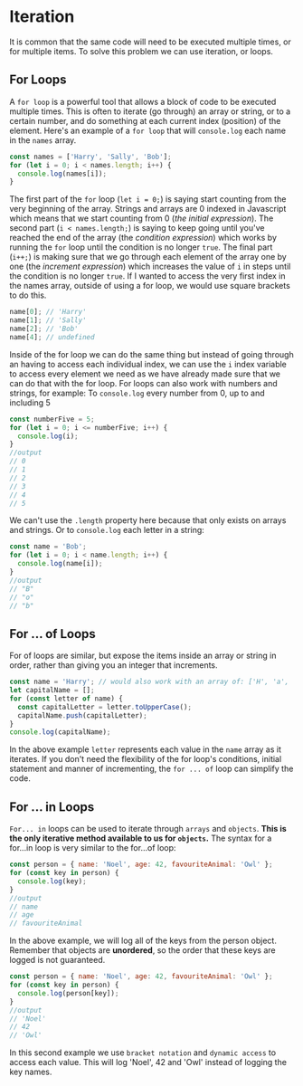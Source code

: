 # Iteration

It is common that the same code will need to be executed multiple times, or for multiple items. To solve this problem we can use iteration, or loops.

## For Loops

A `for loop` is a powerful tool that allows a block of code to be executed multiple times.
This is often to iterate (go through) an array or string, or to a certain number, and do something at each current index (position) of the element.
Here's an example of a `for loop` that will `console.log` each name in the `names` array.

```js
const names = ['Harry', 'Sally', 'Bob'];
for (let i = 0; i < names.length; i++) {
  console.log(names[i]);
}
```

The first part of the `for` loop (`let i = 0;`) is saying start counting from the very beginning of the array. Strings and arrays are 0 indexed in Javascript which means that we start counting from 0 (_the initial expression_).
The second part (`i < names.length;`) is saying to keep going until you've reached the end of the array (the _condition expression_) which works by running the `for` loop until the condition is no longer `true`.
The final part (`i++;`) is making sure that we go through each element of the array one by one (the _increment expression_) which increases the value of `i` in steps until the condition is no longer `true`.
If I wanted to access the very first index in the names array, outside of using a for loop, we would use square brackets to do this.

```js
name[0]; // 'Harry'
name[1]; // 'Sally'
name[2]; // 'Bob'
name[4]; // undefined
```

Inside of the for loop we can do the same thing but instead of going through an having to access each individual index, we can use the `i` index variable to access every element we need as we have already made sure that we can do that with the for loop.
For loops can also work with numbers and strings, for example:
To `console.log` every number from 0, up to and including 5

```js
const numberFive = 5;
for (let i = 0; i <= numberFive; i++) {
  console.log(i);
}
//output
// 0
// 1
// 2
// 3
// 4
// 5
```

We can't use the `.length` property here because that only exists on arrays and strings.
Or to `console.log` each letter in a string:

```js
const name = 'Bob';
for (let i = 0; i < name.length; i++) {
  console.log(name[i]);
}
//output
// "B"
// "o"
// "b"
```

## For ... of Loops

For of loops are similar, but expose the items inside an array or string in order, rather than giving you an integer that increments.

```js
const name = 'Harry'; // would also work with an array of: ['H', 'a', 'r', 'r', 'y']
let capitalName = [];
for (const letter of name) {
  const capitalLetter = letter.toUpperCase();
  capitalName.push(capitalLetter);
}
console.log(capitalName);
```

In the above example `letter` represents each value in the `name` array as it iterates.
If you don't need the flexibility of the for loop's conditions, initial statement and manner of incrementing, the `for ... of` loop can simplify the code.

## For ... in Loops

`For... in` loops can be used to iterate through `arrays` and `objects`. **This is the only iterative method available to us for `objects`.**
The syntax for a for...in loop is very similar to the for...of loop:

```js
const person = { name: 'Noel', age: 42, favouriteAnimal: 'Owl' };
for (const key in person) {
  console.log(key);
}
//output
// name
// age
// favouriteAnimal
```

In the above example, we will log all of the keys from the person object. Remember that objects are **unordered**, so the order that these keys are logged is not guaranteed.

```js
const person = { name: 'Noel', age: 42, favouriteAnimal: 'Owl' };
for (const key in person) {
  console.log(person[key]);
}
//output
// 'Noel'
// 42
// 'Owl'
```

In this second example we use `bracket notation` and `dynamic access` to access each value. This will log 'Noel', 42 and 'Owl' instead of logging the key names.


